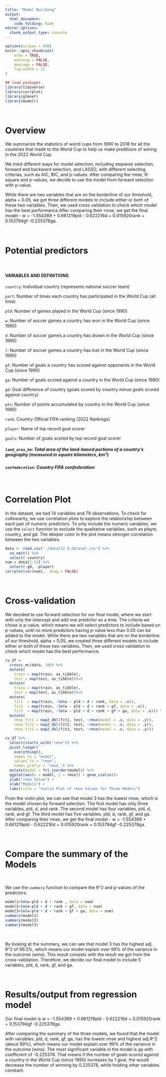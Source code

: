 ```yaml
---
title: "Model Building"
output: 
  html_document:
    code_folding: hide
editor_options: 
  chunk_output_type: console
---
```


```r
options(scipen = 999)
knitr::opts_chunk$set(
	echo = TRUE,
	warning = FALSE,
	message = FALSE,
	fig.width = 12
)

## load packages
library(tidyverse)
library(corrplot)
library(glmnet)
library(modelr)

```

<br>

# Overview

We summarize the statistics of world cups from 1990 to 2018 for all the countries that made to the World Cup to help us make preditions of wining in the 2022 World Cup.

We tried different ways for model selection, including stepwise selection, forward and backward selection, and LASSO, with different selecting criterias, such as AIC, BIC, and p-values. After comparing the rmse, R-square and p-values, we decide to use the model from forward selection with p-value. 

While there are two variables that are on the borderline of our threshold, alpha = 0.05, we got three different models to include either or both of these two variables. Then, we used cross validation to check which model has the best performance.After comparing their rmse, we get the final model - w = -1.554369 + 0.661219pld - 0.622216d + 0.015920rank + 0.153794gf -0.225378ga.



<br>

# Potential predictors
<br>

#### VARIABLES AND DEFINITIONS

`country`: Individual country (represents national soccer team)

`part`: Number of times each country has participated in the World Cup (all time)

`pld`: Number of games played in the World Cup (since 1990)

`w`: Number of soccer games a country has won in the World Cup (since 1990)

`d`: Number of soccer games a country has drawn in the World Cup (since 1990)

`l`: Number of soccer games a country has lost in the World Cup (since 1990)

`gf`: Number of goals a country has scored against opponents in the World Cup (since 1990)

`ga`: Number of goals scored against a country in the World Cup (since 1990)

`gd`: Goal difference of country (goals scored by country minus goals scored against country)

`pts`: Number of points accumulated by country in the World Cup (since 1990)

`rank`: Country Official FIFA ranking (2022 Rankings)

`player`: Name of top record goal scorer

`goals`: Number of goals scored by top record goal scorer

##### `land_area_km`: Total area of the land-based  portions of a country’s geography (measured in square kilometers, km²)

##### `confederation`: Country FIFA confederation 

<br>

# Correlation Plot

In the dataset, we had 14 variables and 79 observations. To check for collinearity, we use correlation plots to explore the relationship between each pair of numeric predictors. To only include the numeric variables, we use the `select` function to exclude the qualitative variables, such as player, country, and gd. The deeper color in the plot means stronger correlation between the two variables.

```r
data <- read.csv("./data/12_4_dataset.csv") %>% 
  na.omit() %>% 
  select(-country)
num = data[2:14] %>% 
  select(-gd, -player)
corrplot(cor(num),  diag = FALSE)
```

  

<br>

# Cross-validation

We decided to use forward selection for our final model, where we start with only the intercept and add one predictor as a time. The criteria we chose is p-value, which means we will select predictors to include based on p-values, until no more predictors having p-value less than 0.05 can be added to the model.
While there are two variables that are on the borderline of our threshold, alpha = 0.05, we created three different models to include either or both of these two variables. Then, we used cross validation to check which model has the best performance.

```r
cv_df =
  crossv_mc(data, 100) %>% 
  mutate(
    train = map(train, as_tibble),
    test = map(test, as_tibble))%>% 
  mutate(
    train = map(train, as_tibble),
    test = map(test, as_tibble))%>% 
  mutate(
    fit1  = map(train, ~lm(w ~ pld + d + rank, data = .x)),
    fit2  = map(train, ~lm(w ~ pld + d + rank + gf, data = .x)),
    fit3  = map(train, ~lm(w ~ pld + d + rank + gf + ga, data = .x))) %>% 
  mutate(
    rmse_fit1 = map2_dbl(fit1, test, ~rmse(model = .x, data = .y)),
    rmse_fit2 = map2_dbl(fit2, test, ~rmse(model = .x, data = .y)),
    rmse_fit3 = map2_dbl(fit3, test, ~rmse(model = .x, data = .y)))

cv_df %>% 
  select(starts_with("rmse")) %>% 
  pivot_longer(
    everything(),
    names_to = "model", 
    values_to = "rmse",
    names_prefix = "rmse_") %>% 
  mutate(model = fct_inorder(model)) %>% 
  ggplot(aes(x = model, y = rmse)) + geom_violin()+
  ylab("rmse Value") +
  xlab("Models") +
  labs(title = "Violin Plot of rmse Values for Three Models")

```



From the violin plot, we can see that model 3 has the lowest rmse, which is the model chosen by forward selection. The first model has only three variables, pld, d, and rank. The second model has four variables, pld, d, rank, and gf. The third model has five variables, pld, d, rank, gf, and ga. After comparing their rmse, we get the final model - w = -1.554369 + 0.661219pld - 0.622216d + 0.015920rank + 0.153794gf -0.225378ga.

<br>

# Compare the summary of the Models
<br>

We use the `summary` function to compare the R^2 and p-values of the predictors.

```r
model1=lm(w~pld + d + rank , data = num)
model2=lm(w~pld + d + rank + gf, data = num)
model3=lm(w~pld + d + rank + gf + ga, data = num)
summary(model1)
summary(model2)
summary(model3)

```
<br>

By looking at the summary, we can see that model 3 has the highest adj. R^2 of 99.3%, which means our model explain over 99% of the variance in the outcome (wins). This result consists with the result we got from the cross-validation. Therefore, we decide our final model to include 5 variables, pld, d, rank, gf, and ga.

<br>

# Results/output from regression model


Our final model is w = -1.554369 + 0.661219pld - 0.622216d + 0.015920rank + 0.153794gf -0.225378ga.

After comparing the summary of the three models, we found that the model with variables: pld, d, rank, gf, ga, has the lowest rmse and highest adj.R^2 (about 99%), which means our model explain over 99% of the variance in the outcome (wins). The most significant variable in the model is ga with coefficient of -0.225378. That means if the number of goals scored against a country in the World Cup (since 1990) increases by 1 goal, the would decrease the number of winning by 0.225378, while holding other variables constant.



